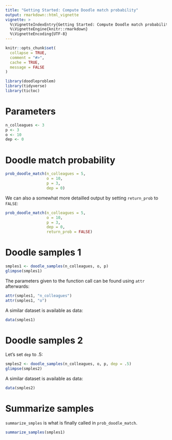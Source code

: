 ```yaml
---
title: "Getting Started: Compute Doodle match probability"
output: rmarkdown::html_vignette
vignette: >
  %\VignetteIndexEntry{Getting Started: Compute Doodle match probability}
  %\VignetteEngine{knitr::rmarkdown}
  %\VignetteEncoding{UTF-8}
---
```


```r
knitr::opts_chunk$set(
  collapse = TRUE,
  comment = "#>",
  cache = TRUE,
  message = FALSE
)
```

```r
library(doodleproblem)
library(tidyverse)
library(tictoc)
```




# Parameters

```r
n_colleagues <- 3
p <- 3
o <- 10
dep <- 0
```


# Doodle match probability


```r
prob_doodle_match(n_colleagues = 5,
                  o = 10,
                  p = 3,
                  dep = 0)
```

We can also a somewhat more detailled output by setting `return_prob` to `FALSE`:




```r
prob_doodle_match(n_colleagues = 5,
                  o = 10,
                  p = 3,
                  dep = 0,
                  return_prob = FALSE)
```


# Doodle samples 1


```r
smples1 <- doodle_samples(n_colleagues, o, p)
glimpse(smples1)
```

The parameters given to the function call can be found using `attr` afterwards:

```r
attr(smples1, "n_colleagues")
attr(smples1, "o")
```


A similar dataset is available as data:

```r
data(smples1)
```


# Doodle samples 2

Let's set `dep` to .5:

```r
smples2 <- doodle_samples(n_colleagues, o, p, dep = .5)
glimpse(smples2)
```


A similar dataset is available as data:

```r
data(smples2)
```


# Summarize samples

`summarize_smples` is what is finally called in `prob_doodle_match`.


```r
summarize_samples(smples1)
```



